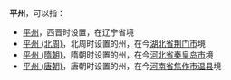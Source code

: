 '''平州'''，可以指：
*[[平州|平州]]，西晋时设置，在辽宁省境
*[[平州_(北周)|平州 (北周)]]，北周时设置的州，在今[[湖北省|湖北省]][[荆门市|荆门市]]境
*[[平州_(隋朝)|平州 (隋朝)]]，隋朝时设置的州，在今[[河北省|河北省]][[秦皇岛市|秦皇岛市]]境
*[[平州_(唐朝)|平州 (唐朝)]]，唐朝时设置的州，在今[[河南省|河南省]][[焦作市|焦作市]][[温县|温县]]境

{{Disambig|P|Cat=二字中国州名消歧义}}